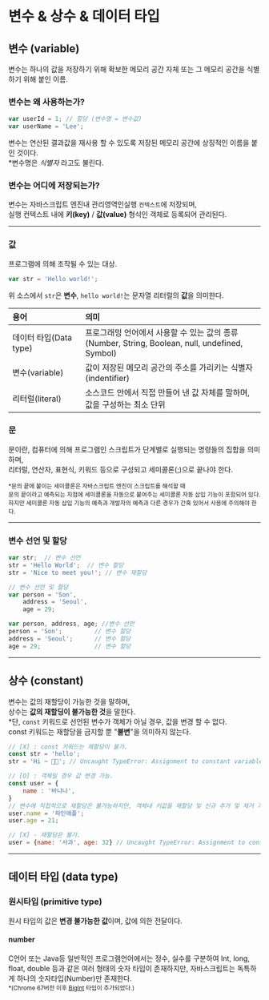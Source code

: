 # 변수 & 상수 & 데이터 타입

## 변수 (variable)
변수는 하나의 값을 저장하기 위해 확보한 메모리 공간 자체 또는 그 메모리 공간을 식별하기 위해 붙인 이름.

### 변수는 왜 사용하는가?
```javascript
var userId = 1; // 할당 (변수명 = 변수값)
var userName = 'Lee';
```
변수는 연산된 결과값을 재사용 할 수 있도록 저장된 메모리 공간에 상징적인 이름을 붙인 것이다.   
*변수명은 *식별자* 라고도 불린다.

### 변수는 어디에 저장되는가?
변수는 자바스크립트 엔진내 관리영역인실행 `컨텍스트`에 저장되며,  
실행 컨텍스트 내에 **키(key)** / **값(value)** 형식인 객체로 등록되어 관리된다.

---

### 값
프로그램에 의해 조작될 수 있는 대상.  
```javascript
var str = 'Hello world!'; 
```
위 소스에서 `str`은 **변수**, `hello world!`는 문자열 리터럴의 **값**을 의미한다. 

| 용어 | 의미 |
| :---  | :--- |
| 데이터 타입(Data type) | 프로그래밍 언어에서 사용할 수 있는 값의 종류 <br /> (Number, String, Boolean, null, undefined, Symbol) |
| 변수(variable) | 값이 저장된 메모리 공간의 주소를 가리키는 식별자(indentifier) |
| 리터럴(literal) | 소스코드 안에서 직접 만들어 낸 값 자체를 말하며, 값을 구성하는 최소 단위 |

### 문
문이란, 컴퓨터에 의해 프로그램인 스크립트가 단계별로 실행되는 명령들의 집합을 의미하며,   
리터럴, 연산자, 표현식, 키워드 등으로 구성되고 세미콜론(;)으로 끝나야 한다.  

<small>*문의 끝에 붙이는 세미콜론은 자바스크립트 엔진이 스크립트를 해석할 때  
문의 끝이라고 예측되는 지점에 세미콜론을 자동으로 붙여주는 세미콜론 자동 삽입 기능이 포함되어 있다.  
하지만 세미콜론 자동 삽입 기능의 예측과 개발자의 예측과 다른 경우가 간혹 있어서 사용에 주의해야 한다.</small>

---

### 변수 선언 및 할당
```javascript
var str;  // 변수 선언
str = 'Hello World';  // 변수 할당
str = 'Nice to meet you!'; // 변수 재할당

// 변수 선언 및 할당
var person = 'Son',
    address = 'Seoul',
    age = 29;

var person, address, age; //변수 선언
person = 'Son';         // 변수 할당
address = 'Seoul';      // 변수 할당
age = 29;               // 변수 할당
```

---

## 상수 (constant)
변수는 값의 재할당이 가능한 것을 말하며,  
상수는 **값의 재할딩이 불가능한 것**을 말한다.  
*단, `const` 키워드로 선언된 변수가 객체가 아닐 경우, 값을 변경 할 수 없다.  
const 키워드는 재할당을 금지할 뿐 "**불변**"을 의미하지 않는다.
```javascript
// [X] : const 키워드는 재할당이 불가. 
const str = 'hello';
str = 'Hi ~ 👋🏻'; // Uncaught TypeError: Assignment to constant variable.

// [O] : 객체일 경우 값 변경 가능.
const user = {
    name : '바나나',
}
// 변수에 직접적으로 재할당은 불가능하지만, 객체내 키값을 재할당 및 신규 추가 및 제거 가능.
user.name = '파인애플';
user.age = 21;

// [X] - 재할당은 불가.
user = {name: '사과', age: 32} // Uncaught TypeError: Assignment to constant variable.
```

---

## 데이터 타입 (data type)

### 원시타입 (primitive type)
원시 타입의 값은 **변경 불가능한 값**이며, 값에 의한 전달이다.

#### number
C언어 또는 Java등 일반적인 프로그램언어에서는 정수, 실수를 구분하여 Int, long, float, double 등과 같은 
여러 형태의 숫자 타입이 존재하지만, 자바스크립트는 독특하게 하나의 숫자타입(Number)만 존재한다.  
<small>*(Chrome 67버전 이후 [BigInt](https://developer.mozilla.org/ko/docs/Web/JavaScript/Reference/Global_Objects/BigInt) 타입이 추가되었다.)</small>
